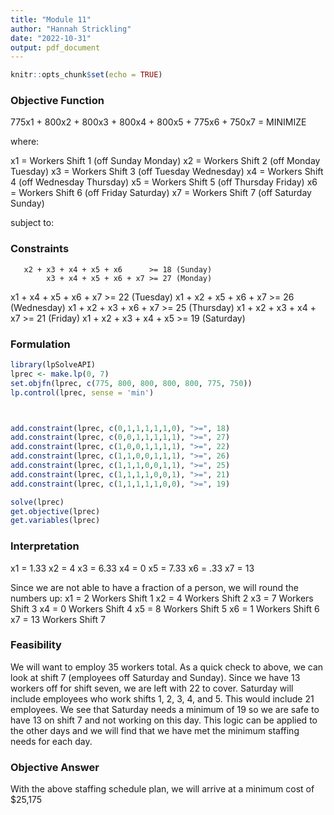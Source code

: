 ```yaml
---
title: "Module 11"
author: "Hannah Strickling"
date: "2022-10-31"
output: pdf_document
---
```


```r
knitr::opts_chunk$set(echo = TRUE)
```

### Objective Function

775x1 + 800x2 + 800x3 + 800x4 + 800x5 + 775x6 + 750x7 = MINIMIZE

where:

x1 = Workers Shift 1 (off Sunday Monday)
x2 = Workers Shift 2 (off Monday Tuesday)
x3 = Workers Shift 3 (off Tuesday Wednesday)
x4 = Workers Shift 4 (off Wednesday Thursday)
x5 = Workers Shift 5 (off Thursday Friday)
x6 = Workers Shift 6 (off Friday Saturday)
x7 = Workers Shift 7 (off Saturday Sunday)

subject to:

### Constraints

       x2 + x3 + x4 + x5 + x6      >= 18 (Sunday)
            x3 + x4 + x5 + x6 + x7 >= 27 (Monday)
 x1 +            x4 + x5 + x6 + x7 >= 22 (Tuesday)
 x1 + x2 +            x5 + x6 + x7 >= 26 (Wednesday)
 x1 + x2 + x3 +            x6 + x7 >= 25 (Thursday)
 x1 + x2 + x3 + x4            + x7 >= 21 (Friday)
 x1 + x2 + x3 + x4 + x5            >= 19 (Saturday)
 
 

### Formulation

```r
library(lpSolveAPI)
lprec <- make.lp(0, 7)
set.objfn(lprec, c(775, 800, 800, 800, 800, 775, 750))
lp.control(lprec, sense = 'min')



add.constraint(lprec, c(0,1,1,1,1,1,0), ">=", 18)
add.constraint(lprec, c(0,0,1,1,1,1,1), ">=", 27)
add.constraint(lprec, c(1,0,0,1,1,1,1), ">=", 22)
add.constraint(lprec, c(1,1,0,0,1,1,1), ">=", 26)
add.constraint(lprec, c(1,1,1,0,0,1,1), ">=", 25)
add.constraint(lprec, c(1,1,1,1,0,0,1), ">=", 21)
add.constraint(lprec, c(1,1,1,1,1,0,0), ">=", 19)

solve(lprec)
get.objective(lprec)
get.variables(lprec)
```


### Interpretation
x1 = 1.33
x2 = 4
x3 = 6.33
x4 = 0
x5 = 7.33
x6 = .33
x7 = 13

Since we are not able to have a fraction of a person, we will round the numbers up:
x1 = 2  Workers Shift 1
x2 = 4  Workers Shift 2
x3 = 7  Workers Shift 3
x4 = 0  Workers Shift 4
x5 = 8  Workers Shift 5
x6 = 1  Workers Shift 6
x7 = 13 Workers Shift 7

### Feasibility
We will want to employ 35 workers total. As a quick check to above, we can look at shift 7 (employees off Saturday and Sunday). Since we have 13 workers off for shift seven, we are left with 22 to cover. Saturday will include employees who work shifts 1, 2, 3, 4, and 5. This would include 21 employees. We see that Saturday needs a minimum of 19 so we are safe to have 13 on shift 7 and not working on this day. This logic can be applied to the other days and we will find that we have met the minimum staffing needs for each day. 

### Objective Answer
With the above staffing schedule plan, we will arrive at a minimum cost of $25,175
 


 
